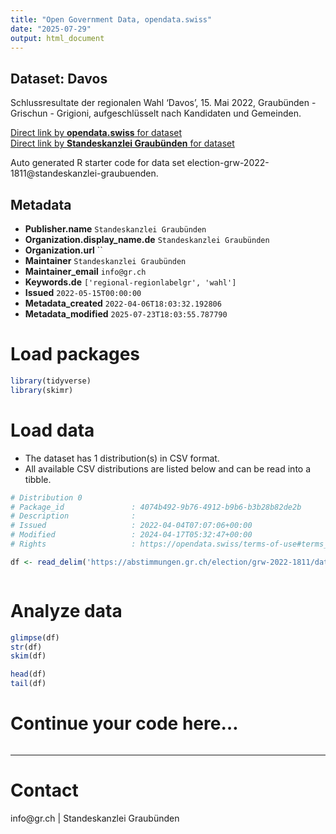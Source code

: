 ```yaml
---
title: "Open Government Data, opendata.swiss"
date: "2025-07-29"
output: html_document
---
```


## Dataset: Davos

Schlussresultate der regionalen Wahl 'Davos', 15. Mai 2022, Graubünden - Grischun - Grigioni, aufgeschlüsselt nach Kandidaten und Gemeinden.

[Direct link by **opendata.swiss** for dataset](https://opendata.swiss/de/dataset/davos)<br>
[Direct link by **Standeskanzlei Graubünden** for dataset](https://abstimmungen.gr.ch/election/grw-2022-1811/data)

Auto generated R starter code for data set election-grw-2022-1811@standeskanzlei-graubuenden.

## Metadata

- **Publisher.name** `Standeskanzlei Graubünden`
- **Organization.display_name.de** `Standeskanzlei Graubünden`
- **Organization.url** ``
- **Maintainer** `Standeskanzlei Graubünden`
- **Maintainer_email** `info@gr.ch`
- **Keywords.de** `['regional-regionlabelgr', 'wahl']`
- **Issued** `2022-05-15T00:00:00`
- **Metadata_created** `2022-04-06T18:03:32.192806`
- **Metadata_modified** `2025-07-23T18:03:55.787790`


# Load packages

```r

library(tidyverse)
library(skimr)

```

# Load data

-   The dataset has 1 distribution(s) in CSV format.
-   All available CSV distributions are listed below and can be read into a tibble.

```r

# Distribution 0
# Package_id               : 4074b492-9b76-4912-b9b6-b3b28b82de2b
# Description              : 
# Issued                   : 2022-04-04T07:07:06+00:00
# Modified                 : 2024-04-17T05:32:47+00:00
# Rights                   : https://opendata.swiss/terms-of-use#terms_by

df <- read_delim('https://abstimmungen.gr.ch/election/grw-2022-1811/data-csv')



```

# Analyze data

```r

glimpse(df)
str(df)
skim(df)

head(df)
tail(df)

```

# Continue your code here...

```r

```

------------------------------------------------------------------------

# Contact

info@gr.ch | Standeskanzlei Graubünden

